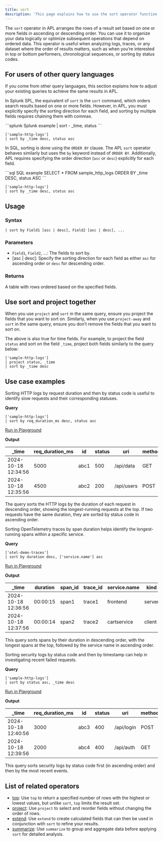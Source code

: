 ```yaml
---
title: sort
description: 'This page explains how to use the sort operator function in APL.'
---
```


The `sort` operator in APL arranges the rows of a result set based on one or more fields in ascending or descending order. You can use it to organize your data logically or optimize subsequent operations that depend on ordered data. This operator is useful when analyzing logs, traces, or any dataset where the order of results matters, such as when you’re interested in top or bottom performers, chronological sequences, or sorting by status codes.

## For users of other query languages

If you come from other query languages, this section explains how to adjust your existing queries to achieve the same results in APL.

<AccordionGroup>
<Accordion title="Splunk SPL users">

In Splunk SPL, the equivalent of `sort` is the `sort` command, which orders search results based on one or more fields. However, in APL, you must explicitly specify the sorting direction for each field, and sorting by multiple fields requires chaining them with commas.

<CodeGroup>
```splunk Splunk example
| sort - _time, status
```

```kusto APL equivalent
['sample-http-logs']
| sort by _time desc, status asc
```
</CodeGroup>

</Accordion>
<Accordion title="ANSI SQL users">

In SQL, sorting is done using the `ORDER BY` clause. The APL `sort` operator behaves similarly but uses the `by` keyword instead of `ORDER BY`. Additionally, APL requires specifying the order direction (`asc` or `desc`) explicitly for each field.

<CodeGroup>
```sql SQL example
SELECT * FROM sample_http_logs
ORDER BY _time DESC, status ASC
```

```kusto APL equivalent
['sample-http-logs']
| sort by _time desc, status asc
```
</CodeGroup>

</Accordion>
</AccordionGroup>

## Usage

### Syntax

```kusto
| sort by Field1 [asc | desc], Field2 [asc | desc], ...
```

### Parameters

- `Field1`, `Field2`, ...: The fields to sort by.
- [asc | desc]: Specify the sorting direction for each field as either `asc` for ascending order or `desc` for descending order.

### Returns

A table with rows ordered based on the specified fields.

## Use sort and project together

When you use `project` and `sort` in the same query, ensure you project the fields that you want to sort on. Similarly, when you use `project-away` and `sort` in the same query, ensure you don’t remove the fields that you want to sort on.

The above is also true for time fields. For example, to project the field `status` and sort on the field `_time`, project both fields similarly to the query below:

```apl
['sample-http-logs']
| project status, _time
| sort by _time desc
```

## Use case examples

<Tabs>
<Tab title="Log analysis">

Sorting HTTP logs by request duration and then by status code is useful to identify slow requests and their corresponding statuses.

**Query**

```kusto
['sample-http-logs']
| sort by req_duration_ms desc, status asc
```

[Run in Playground](https://play.axiom.co/axiom-play-qf1k/query?initForm=%7B%22apl%22%3A%22%5B%27sample-http-logs%27%5D%20%7C%20sort%20by%20req_duration_ms%20desc%2C%20status%20asc%22%7D)

**Output**

| _time               | req_duration_ms | id   | status | uri             | method | geo.city | geo.country |
|---------------------|-----------------|------|--------|-----------------|--------|----------|-------------|
| 2024-10-18 12:34:56 | 5000            | abc1 | 500    | /api/data       | GET    | New York | US          |
| 2024-10-18 12:35:56 | 4500            | abc2 | 200    | /api/users      | POST   | London   | UK          |

The query sorts the HTTP logs by the duration of each request in descending order, showing the longest-running requests at the top. If two requests have the same duration, they are sorted by status code in ascending order.

</Tab>
<Tab title="OpenTelemetry traces">

Sorting OpenTelemetry traces by span duration helps identify the longest-running spans within a specific service.

**Query**

```kusto
['otel-demo-traces']
| sort by duration desc, ['service.name'] asc
```

[Run in Playground](https://play.axiom.co/axiom-play-qf1k/query?initForm=%7B%22apl%22%3A%22%5B%27otel-demo-traces%27%5D%20%7C%20sort%20by%20duration%20desc%2C%20%5B%27service.name%27%5D%20asc%22%7D)

**Output**

| _time               | duration | span_id | trace_id | service.name       | kind    | status_code |
|---------------------|----------|---------|----------|--------------------|---------|-------------|
| 2024-10-18 12:36:56 | 00:00:15 | span1   | trace1   | frontend           | server  | 200         |
| 2024-10-18 12:37:56 | 00:00:14 | span2   | trace2   | cartservice        | client  | 500         |

This query sorts spans by their duration in descending order, with the longest spans at the top, followed by the service name in ascending order.

</Tab>
<Tab title="Security logs">

Sorting security logs by status code and then by timestamp can help in investigating recent failed requests.

**Query**

```kusto
['sample-http-logs']
| sort by status asc, _time desc
```

[Run in Playground](https://play.axiom.co/axiom-play-qf1k/query?initForm=%7B%22apl%22%3A%22%5B%27sample-http-logs%27%5D%20%7C%20sort%20by%20status%20asc%2C%20_time%20desc%22%7D)

**Output**

| _time               | req_duration_ms | id   | status | uri             | method | geo.city | geo.country |
|---------------------|-----------------|------|--------|-----------------|--------|----------|-------------|
| 2024-10-18 12:40:56 | 3000            | abc3 | 400    | /api/login      | POST   | Toronto  | CA          |
| 2024-10-18 12:39:56 | 2000            | abc4 | 400    | /api/auth       | GET    | Berlin   | DE          |

This query sorts security logs by status code first (in ascending order) and then by the most recent events.

</Tab>
</Tabs>

## List of related operators

- [top](/apl/tabular-operators/top-operator): Use `top` to return a specified number of rows with the highest or lowest values, but unlike `sort`, `top` limits the result set.
- [project](/apl/tabular-operators/project-operator): Use `project` to select and reorder fields without changing the order of rows.
- [extend](/apl/tabular-operators/extend-operator): Use `extend` to create calculated fields that can then be used in conjunction with `sort` to refine your results.
- [summarize](/apl/tabular-operators/summarize-operator): Use `summarize` to group and aggregate data before applying `sort` for detailed analysis.